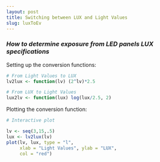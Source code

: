 ```yaml
---
layout: post
title: Switching between LUX and Light Values
slug: luxToEv
---
```



### *How to determine exposure from LED panels LUX specifications*

Setting up the conversion functions:

```r

# From Light Values to LUX
lv2lux <- function(lv) (2^lv)*2.5  

# From LUX to Light Values
lux2lv <- function(lux) log(lux/2.5, 2)

```

Plotting the conversion function:

```r

# Interactive plot

lv <- seq(3,15,.5)
lux <- lv2lux(lv)
plot(lv, lux, type = "l",
     xlab = "Light Values", ylab = "LUX",
     col = "red")

```
